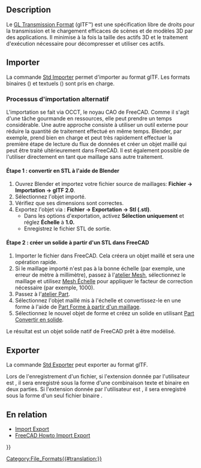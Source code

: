 <languages/>

{{TOCright}}

==Description==

Le [https://fr.wikipedia.org/wiki/GlTF GL Transmission Format] (glTF™) est une spécification libre de droits pour la transmission et le chargement efficaces de scènes et de modèles 3D par des applications. Il minimise à la fois la taille des actifs 3D et le traitement d'exécution nécessaire pour décompresser et utiliser ces actifs.

<span id="Importing"></span>
==Importer==

La commande [[Std_Import/fr|Std Importer]] permet d'importer au format glTF. Les formats binaires ({{FileName|.glb}}) et textuels ({{FileName|.gltf}}) sont pris en charge. {{Version/fr|1.0}}

<span id="Alternative_import_workflow"></span>
===Processus d'importation alternatif===

L'importation se fait via OCCT, le noyau CAO de FreeCAD. Comme il s'agit d'une tâche gourmande en ressources, elle peut prendre un temps considérable. Une autre approche consiste à utiliser un outil externe pour réduire la quantité de traitement effectué en même temps. Blender, par exemple, prend bien en charge {{FileName|.glTF}} et peut très rapidement effectuer la première étape de lecture du flux de données et créer un objet maillé qui peut être traité ultérieurement dans FreeCAD. Il est également possible de l'utiliser directement en tant que maillage sans autre traitement.

<span id="Step_1:_Conversion_to_STL_using_Blender"></span>
==== Étape 1 : convertir en STL à l'aide de Blender ====

# Ouvrez Blender et importez votre fichier source de maillages: '''Fichier → Importation → glTF 2.0'''.
# Sélectionnez l'objet importé.
# Vérifiez que ses dimensions sont correctes.
# Exportez l'objet via : '''Fichier → Exportation → Stl (.stl)'''.
#* Dans les options d'exportation, activez '''Sélection uniquement''' et réglez '''Échelle''' à '''1.0.'''
#* Enregistrez le fichier STL de sortie.

<span id="Step_2:_Creating_a_Solid_from_STL_in_FreeCAD"></span>
==== Étape 2 : créer un solide à partir d'un STL dans FreeCAD ====

# Importer le fichier {{FileName|.stl}} dans FreeCAD. Cela créera un objet maillé et sera une opération rapide.
# Si le maillage importé n'est pas à la bonne échelle (par exemple, une erreur de mètre à millimètre), passez à l'[[Mesh_Workbench/fr|atelier Mesh]], sélectionnez le maillage et utilisez [[Mesh_Scale/fr|Mesh Échelle]] pour appliquer le facteur de correction nécessaire (par exemple, 1000).
# Passez à l'[[Part_Workbench/fr|atelier Part]].
# Sélectionnez l'objet maillé mis à l'échelle et convertissez-le en une forme à l'aide de [[Part_ShapeFromMesh/fr|Part Forme à partir d'un maillage]].
# Sélectionnez le nouvel objet de forme et créez un solide en utilisant [[Part_MakeSolid/fr|Part Convertir en solide]].

Le résultat est un objet solide natif de FreeCAD prêt à être modélisé.

<span id="Exporting"></span>
==Exporter==

La commande [[Std_Export/fr|Std Exporter]] peut exporter au format glTF.

Lors de l'enregistrement d'un fichier, si l'extension donnée par l'utilisateur est {{FileName|.gltf}}, il sera enregistré sous la forme d'une combinaison texte {{FileName|filename.gltf}} et binaire {{FileName|filename.bin}} en deux parties. Si l'extension donnée par l'utilisateur est {{FileName|.glb}}, il sera enregistré sous la forme d'un seul fichier binaire {{FileName|.glb}}.

<span id="Related"></span>
== En relation ==

* [[Import_Export/fr|Import Export]]
* [[FreeCAD_Howto_Import_Export|FreeCAD Howto Import Export]]


{{Userdocnavi{{#translation:}}}}
[[Category:File_Formats{{#translation:}}]]